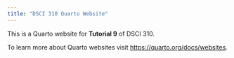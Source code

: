 ```yaml
---
title: "DSCI 310 Quarto Website"
---
```


This is a Quarto website for **Tutorial 9** of DSCI 310.

To learn more about Quarto websites visit <https://quarto.org/docs/websites>.
